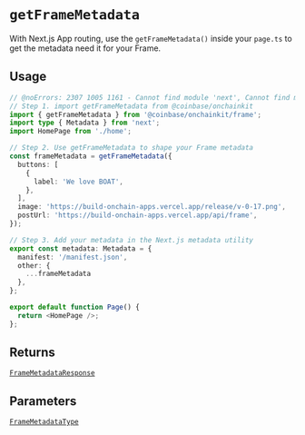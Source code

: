 # `getFrameMetadata`

With Next.js App routing, use the `getFrameMetadata()` inside your `page.ts` to get the metadata need it for your Frame.

## Usage

```ts twoslash
// @noErrors: 2307 1005 1161 - Cannot find module 'next', Cannot find module './home'
// Step 1. import getFrameMetadata from @coinbase/onchainkit
import { getFrameMetadata } from '@coinbase/onchainkit/frame';
import type { Metadata } from 'next';
import HomePage from './home';

// Step 2. Use getFrameMetadata to shape your Frame metadata
const frameMetadata = getFrameMetadata({
  buttons: [
    {
      label: 'We love BOAT',
    },
  ],
  image: 'https://build-onchain-apps.vercel.app/release/v-0-17.png',
  postUrl: 'https://build-onchain-apps.vercel.app/api/frame',
});

// Step 3. Add your metadata in the Next.js metadata utility
export const metadata: Metadata = {
  manifest: '/manifest.json',
  other: {
    ...frameMetadata
  },
};

export default function Page() {
  return <HomePage />;
};
```

## Returns

[`FrameMetadataResponse`](/frame/types#framemetadataresponse)

## Parameters

[`FrameMetadataType`](/frame/types#framemetadatatype)
